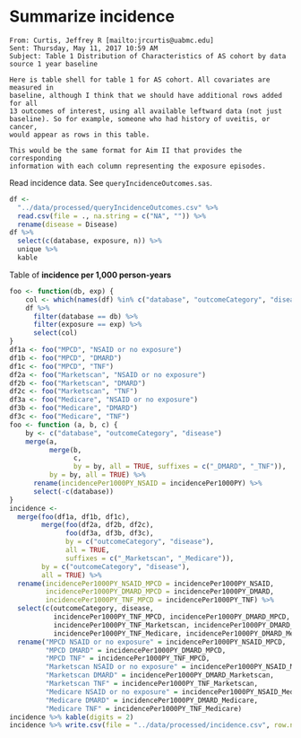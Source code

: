 # Summarize incidence

```
From: Curtis, Jeffrey R [mailto:jrcurtis@uabmc.edu] 
Sent: Thursday, May 11, 2017 10:59 AM
Subject: Table 1 Distribution of Characteristics of AS cohort by data source 1 year baseline

Here is table shell for table 1 for AS cohort. All covariates are measured in
baseline, although I think that we should have additional rows added for all
13 outcomes of interest, using all available leftward data (not just
baseline). So for example, someone who had history of uveitis, or cancer,
would appear as rows in this table.

This would be the same format for Aim II that provides the corresponding
information with each column representing the exposure episodes.
```

Read incidence data.
See `queryIncidenceOutcomes.sas`.

```r
df <-
  "../data/processed/queryIncidenceOutcomes.csv" %>% 
  read.csv(file = ., na.string = c("NA", "")) %>% 
  rename(disease = Disease)
df %>% 
  select(c(database, exposure, n)) %>% 
  unique %>% 
  kable
```

Table of **incidence per 1,000 person-years**

```r
foo <- function(db, exp) {
    col <- which(names(df) %in% c("database", "outcomeCategory", "disease", "incidencePer1000PY"))
    df %>% 
      filter(database == db) %>% 
      filter(exposure == exp) %>% 
      select(col)
}
df1a <- foo("MPCD", "NSAID or no exposure")
df1b <- foo("MPCD", "DMARD")
df1c <- foo("MPCD", "TNF")
df2a <- foo("Marketscan", "NSAID or no exposure")
df2b <- foo("Marketscan", "DMARD")
df2c <- foo("Marketscan", "TNF")
df3a <- foo("Medicare", "NSAID or no exposure")
df3b <- foo("Medicare", "DMARD")
df3c <- foo("Medicare", "TNF")
foo <- function (a, b, c) {
    by <- c("database", "outcomeCategory", "disease")
    merge(a, 
          merge(b, 
                c, 
                by = by, all = TRUE, suffixes = c("_DMARD", "_TNF")), 
          by = by, all = TRUE) %>% 
      rename(incidencePer1000PY_NSAID = incidencePer1000PY) %>% 
      select(-c(database))
}
incidence <- 
  merge(foo(df1a, df1b, df1c), 
        merge(foo(df2a, df2b, df2c),
              foo(df3a, df3b, df3c),
              by = c("outcomeCategory", "disease"),
              all = TRUE,
              suffixes = c("_Marketscan", "_Medicare")),
        by = c("outcomeCategory", "disease"),
        all = TRUE) %>% 
  rename(incidencePer1000PY_NSAID_MPCD = incidencePer1000PY_NSAID,
         incidencePer1000PY_DMARD_MPCD = incidencePer1000PY_DMARD,
         incidencePer1000PY_TNF_MPCD = incidencePer1000PY_TNF) %>%
  select(c(outcomeCategory, disease,
           incidencePer1000PY_TNF_MPCD, incidencePer1000PY_DMARD_MPCD, incidencePer1000PY_NSAID_MPCD,
           incidencePer1000PY_TNF_Marketscan, incidencePer1000PY_DMARD_Marketscan, incidencePer1000PY_NSAID_Marketscan,
           incidencePer1000PY_TNF_Medicare, incidencePer1000PY_DMARD_Medicare, incidencePer1000PY_NSAID_Medicare)) %>% 
  rename("MPCD NSAID or no exposure" = incidencePer1000PY_NSAID_MPCD,
         "MPCD DMARD" = incidencePer1000PY_DMARD_MPCD,
         "MPCD TNF" = incidencePer1000PY_TNF_MPCD,
         "Marketscan NSAID or no exposure" = incidencePer1000PY_NSAID_Marketscan,
         "Marketscan DMARD" = incidencePer1000PY_DMARD_Marketscan,
         "Marketscan TNF" = incidencePer1000PY_TNF_Marketscan,
         "Medicare NSAID or no exposure" = incidencePer1000PY_NSAID_Medicare,
         "Medicare DMARD" = incidencePer1000PY_DMARD_Medicare,
         "Medicare TNF" = incidencePer1000PY_TNF_Medicare)
incidence %>% kable(digits = 2)
incidence %>% write.csv(file = "../data/processed/incidence.csv", row.names = FALSE)
```
